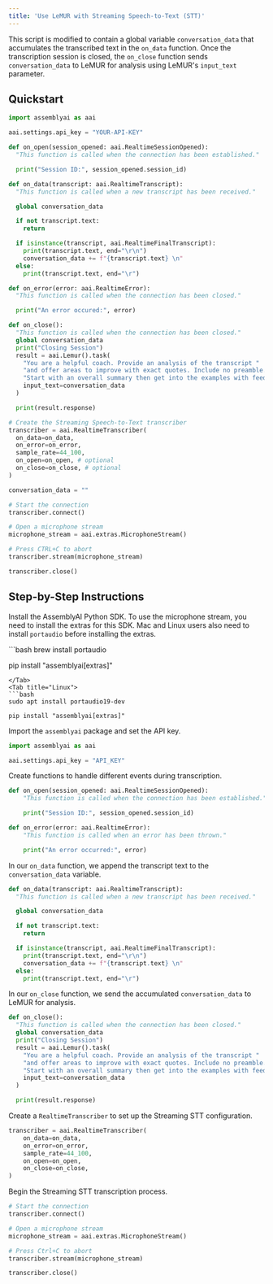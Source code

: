 ```yaml
---
title: 'Use LeMUR with Streaming Speech-to-Text (STT)'
---
```


This script is modified to contain a global variable `conversation_data` that accumulates the transcribed text in the `on_data` function. Once the transcription session is closed, the `on_close` function sends `conversation_data` to LeMUR for analysis using LeMUR's `input_text` parameter.

## Quickstart

```python
import assemblyai as aai

aai.settings.api_key = "YOUR-API-KEY"

def on_open(session_opened: aai.RealtimeSessionOpened):
  "This function is called when the connection has been established."

  print("Session ID:", session_opened.session_id)

def on_data(transcript: aai.RealtimeTranscript):
  "This function is called when a new transcript has been received."

  global conversation_data

  if not transcript.text:
    return

  if isinstance(transcript, aai.RealtimeFinalTranscript):
    print(transcript.text, end="\r\n")
    conversation_data += f"{transcript.text} \n"
  else:
    print(transcript.text, end="\r")

def on_error(error: aai.RealtimeError):
  "This function is called when the connection has been closed."

  print("An error occured:", error)

def on_close():
  "This function is called when the connection has been closed."
  global conversation_data
  print("Closing Session")
  result = aai.Lemur().task(
    "You are a helpful coach. Provide an analysis of the transcript "
    "and offer areas to improve with exact quotes. Include no preamble. "
    "Start with an overall summary then get into the examples with feedback.",
    input_text=conversation_data
  )

  print(result.response)

# Create the Streaming Speech-to-Text transcriber
transcriber = aai.RealtimeTranscriber(
  on_data=on_data,
  on_error=on_error,
  sample_rate=44_100,
  on_open=on_open, # optional
  on_close=on_close, # optional
)

conversation_data = ""

# Start the connection
transcriber.connect()

# Open a microphone stream
microphone_stream = aai.extras.MicrophoneStream()

# Press CTRL+C to abort
transcriber.stream(microphone_stream)

transcriber.close()
```

## Step-by-Step Instructions

Install the AssemblyAI Python SDK. To use the microphone stream, you need to install the extras for this SDK. Mac and Linux users also need to install `portaudio` before installing the extras.


<Tabs>
<Tab title="Mac">
```bash 
brew install portaudio

pip install "assemblyai[extras]"
```
</Tab>
<Tab title="Linux">
```bash 
sudo apt install portaudio19-dev

pip install "assemblyai[extras]"
```
</Tab>
</Tabs>


Import the `assemblyai` package and set the API key.


```python
import assemblyai as aai

aai.settings.api_key = "API_KEY"
```

Create functions to handle different events during transcription.


```python
def on_open(session_opened: aai.RealtimeSessionOpened):
    "This function is called when the connection has been established."

    print("Session ID:", session_opened.session_id)

def on_error(error: aai.RealtimeError):
    "This function is called when an error has been thrown."

    print("An error occurred:", error)
```

In our `on_data` function, we append the transcript text to the `conversation_data` variable.


```python
def on_data(transcript: aai.RealtimeTranscript):
  "This function is called when a new transcript has been received."

  global conversation_data

  if not transcript.text:
    return

  if isinstance(transcript, aai.RealtimeFinalTranscript):
    print(transcript.text, end="\r\n")
    conversation_data += f"{transcript.text} \n"
  else:
    print(transcript.text, end="\r")
```

In our `on_close` function, we send the accumulated `conversation_data` to LeMUR for analysis.

```python
def on_close():
  "This function is called when the connection has been closed."
  global conversation_data
  print("Closing Session")
  result = aai.Lemur().task(
    "You are a helpful coach. Provide an analysis of the transcript "
    "and offer areas to improve with exact quotes. Include no preamble. "
    "Start with an overall summary then get into the examples with feedback.",
    input_text=conversation_data
  )

  print(result.response)
```

Create a `RealtimeTranscriber` to set up the Streaming STT configuration.


```python
transcriber = aai.RealtimeTranscriber(
    on_data=on_data,
    on_error=on_error,
    sample_rate=44_100,
    on_open=on_open,
    on_close=on_close,
)
```

Begin the Streaming STT transcription process.


```python
# Start the connection
transcriber.connect()

# Open a microphone stream
microphone_stream = aai.extras.MicrophoneStream()

# Press Ctrl+C to abort
transcriber.stream(microphone_stream)

transcriber.close()
```


